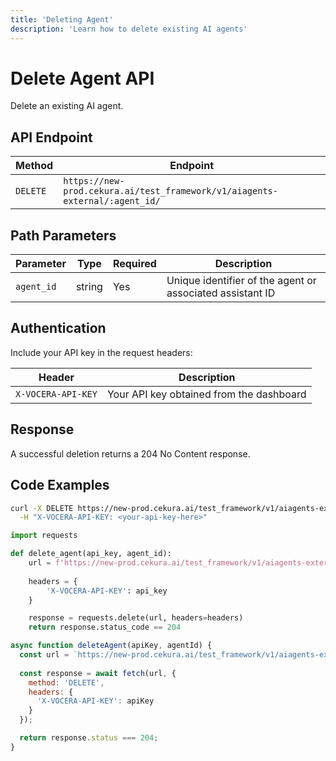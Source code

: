 ---
title: 'Deleting Agent'
description: 'Learn how to delete existing AI agents'
---

# Delete Agent API

Delete an existing AI agent.

## API Endpoint

| Method | Endpoint |
|--------|----------|
| `DELETE` | `https://new-prod.cekura.ai/test_framework/v1/aiagents-external/:agent_id/` |

## Path Parameters

| Parameter | Type | Required | Description |
|-----------|------|----------|-------------|
| `agent_id` | string | Yes | Unique identifier of the agent or associated assistant ID  |

## Authentication

Include your API key in the request headers:

| Header | Description |
|--------|-------------|
| `X-VOCERA-API-KEY` | Your API key obtained from the dashboard |

## Response

A successful deletion returns a 204 No Content response.

## Code Examples

<CodeGroup>

```bash Curl
curl -X DELETE https://new-prod.cekura.ai/test_framework/v1/aiagents-external/:agent_id/ \
  -H "X-VOCERA-API-KEY: <your-api-key-here>"
```

```python Python
import requests

def delete_agent(api_key, agent_id):
    url = f'https://new-prod.cekura.ai/test_framework/v1/aiagents-external/{agent_id}/'
    
    headers = {
        'X-VOCERA-API-KEY': api_key
    }

    response = requests.delete(url, headers=headers)
    return response.status_code == 204
```

```javascript JavaScript
async function deleteAgent(apiKey, agentId) {
  const url = `https://new-prod.cekura.ai/test_framework/v1/aiagents-external/${agentId}/`;
  
  const response = await fetch(url, {
    method: 'DELETE',
    headers: {
      'X-VOCERA-API-KEY': apiKey
    }
  });

  return response.status === 204;
}
```

</CodeGroup>

